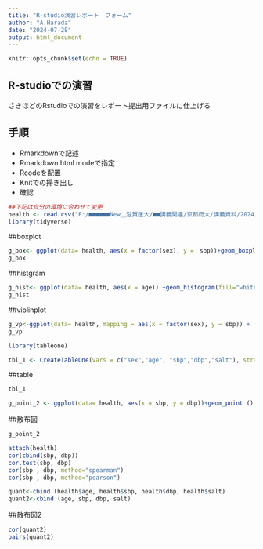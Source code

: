 ---
title: "R-studio演習レポート　フォーム"
author: "A.Harada"
date: "2024-07-28"
output: html_document
---

```{r setup, include=FALSE}
knitr::opts_chunk$set(echo = TRUE)
```

## R-studioでの演習
さきほどのRstudioでの演習をレポート提出用ファイルに仕上げる


## 手順
- Rmarkdownで記述
- Rmarkdown html modeで指定
- Rcodeを配置
- Knitでの掃き出し
- 確認


```{r setup1, include=FALSE}
##下記は自分の環境に合わせて変更
health <- read.csv("F:/■■■■■■New＿滋賀医大/■■講義関連/京都府大/講義資料/2024＿R/##第1回/dataset/health3.csv")
library(tidyverse)
```



##boxplot
```{r box, echo=TRUE}
g_box<- ggplot(data= health, aes(x = factor(sex), y =　sbp))+geom_boxplot()
g_box
```

##histgram
```{r hist, echo=TRUE}
g_hist<- ggplot(data= health, aes(x = age)) +geom_histogram(fill="white", color="black")+theme_classic()
g_hist
```

##violinplot
```{r viol, echo=TRUE}
g_vp<-ggplot(data= health, mapping = aes(x = factor(sex), y = sbp)) +  geom_violin() +  geom_point() +  labs(title = "sex") +  theme_bw() + theme(legend.key = element_blank())
g_vp
```

```{r b, include=FALSE}
library(tableone)
```

```{r tab, include=FALSE}
tbl_1 <- CreateTableOne(vars = c("sex","age", "sbp","dbp","salt"), strata="sex",factorVars=c("sex"),data = health)
```

##table
```{r tab2, echo=TRUE}
tbl_1
```

```{r cor, include=FALSE}
g_point_2 <- ggplot(data= health, aes(x = sbp, y = dbp))+geom_point () +theme_classic()
```

##散布図
```{r cor2, echo=TRUE}
g_point_2
```

```{r cor3, include=FALSE}
attach(health)
cor(cbind(sbp, dbp))
cor.test(sbp, dbp)
cor(sbp , dbp, method="spearman")
cor(sbp , dbp, method="pearson")

quant<-cbind (health$age, health$sbp, health$dbp, health$salt)
quant2<-cbind (age, sbp, dbp, salt)
```

##散布図2
```{r cor4, Echo=TRUE}
cor(quant2)
pairs(quant2)
```
